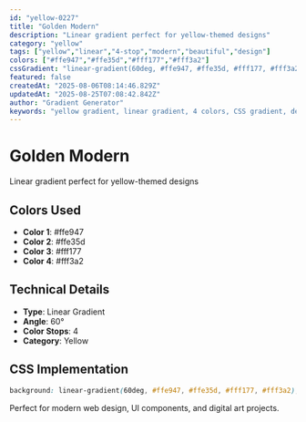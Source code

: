 ```yaml
---
id: "yellow-0227"
title: "Golden Modern"
description: "Linear gradient perfect for yellow-themed designs"
category: "yellow"
tags: ["yellow","linear","4-stop","modern","beautiful","design"]
colors: ["#ffe947","#ffe35d","#fff177","#fff3a2"]
cssGradient: "linear-gradient(60deg, #ffe947, #ffe35d, #fff177, #fff3a2)"
featured: false
createdAt: "2025-08-06T08:14:46.829Z"
updatedAt: "2025-08-25T07:08:42.842Z"
author: "Gradient Generator"
keywords: "yellow gradient, linear gradient, 4 colors, CSS gradient, design, #ffe947, #ffe35d, #fff177, #fff3a2"
---
```


# Golden Modern

Linear gradient perfect for yellow-themed designs

## Colors Used
- **Color 1**: #ffe947
- **Color 2**: #ffe35d
- **Color 3**: #fff177
- **Color 4**: #fff3a2

## Technical Details
- **Type**: Linear Gradient
- **Angle**: 60°
- **Color Stops**: 4
- **Category**: Yellow

## CSS Implementation
```css
background: linear-gradient(60deg, #ffe947, #ffe35d, #fff177, #fff3a2);
```

Perfect for modern web design, UI components, and digital art projects.
